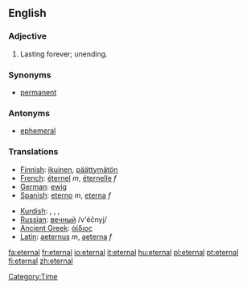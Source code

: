 ==English==

===Adjective===
{{en-adj|-}}

# Lasting forever; unending.

===Synonyms===
*[[permanent]]

===Antonyms===
*[[ephemeral]]

===Translations===
{{top}}
*[[Finnish]]: [[ikuinen]], [[päättymätön]]
*[[French]]: [[éternel]] ''m'', [[éternelle]] ''f''
*[[German]]: [[ewig]]
*[[Spanish]]: [[eterno]] ''m'', [[eterna]] ''f''
{{mid}}
*[[Kurdish]]: {{trad|ku|ebedî}}, {{trad|ku|herherî}}, {{trad|ku|hetahetayî}}, {{trad|ku|bêdawî}}
*[[Russian]]: [[вечный]] /v'éčnyj/
*[[Ancient Greek]]: [[άίδιος]]
*[[Latin]]: [[aeternus]] ''m'', [[aeterna]] ''f''
{{bottom}}

[[Category:Time]]

[[fa:eternal]]
[[fr:eternal]]
[[io:eternal]]
[[it:eternal]]
[[hu:eternal]]
[[pl:eternal]]
[[pt:eternal]]
[[fi:eternal]]
[[zh:eternal]]